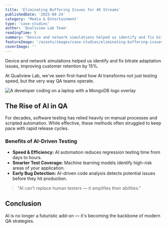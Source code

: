 ```yaml
---
title: 'Eliminating Buffering Issues for 4K Streams'
publishedDate: '2025-08-24'
category: 'Media & Entertainment'
type: 'case-studies'
author: 'Qualiview Lab Team'
readingTime: 5
summary: "Device and network simulations helped us identify and fix bitrate adaptation issues, improving customer retention by 15%."
featureImage: '/assets/images/case-studies/eliminating-buffering-issues-for-4k-streams.png'
coverImage: ''
---
```


Device and network simulations helped us identify and fix bitrate adaptation issues, improving customer retention by 15%.

At Qualiview Lab, we've seen first-hand how AI transforms not just testing speed, but the very way QA teams operate.

![A developer coding on a laptop with a MongoDB logo overlay](/assets/images/case-studies/case-study-cover.png)

## The Rise of AI in QA

For decades, software testing has relied heavily on manual processes and scripted automation. While effective, these methods often struggled to keep pace with rapid release cycles.

### Benefits of AI-Driven Testing
- **Speed & Efficiency:** AI automation reduces regression testing time from days to hours.
- **Smarter Test Coverage:** Machine learning models identify high-risk areas of your application.
- **Early Bug Detection:** AI-driven code analysis detects potential issues before they hit production.

> "AI can’t replace human testers — it amplifies their abilities."

## Conclusion

AI is no longer a futuristic add-on — it's becoming the backbone of modern QA strategies.